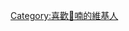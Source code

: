 {{Userbox
| border-c = black
| border-s = 1
| id       = {{lang|vi|𡨸喃}}
| id-c     = gold
| info     = 這個用戶喜歡'''[[𡨸喃]]'''。
| info-c   = white
| info-fc  = black
| info-s   = 10
}}
<includeonly>[[Category:喜歡𡨸喃的維基人]]</includeonly>
<noinclude></noinclude>